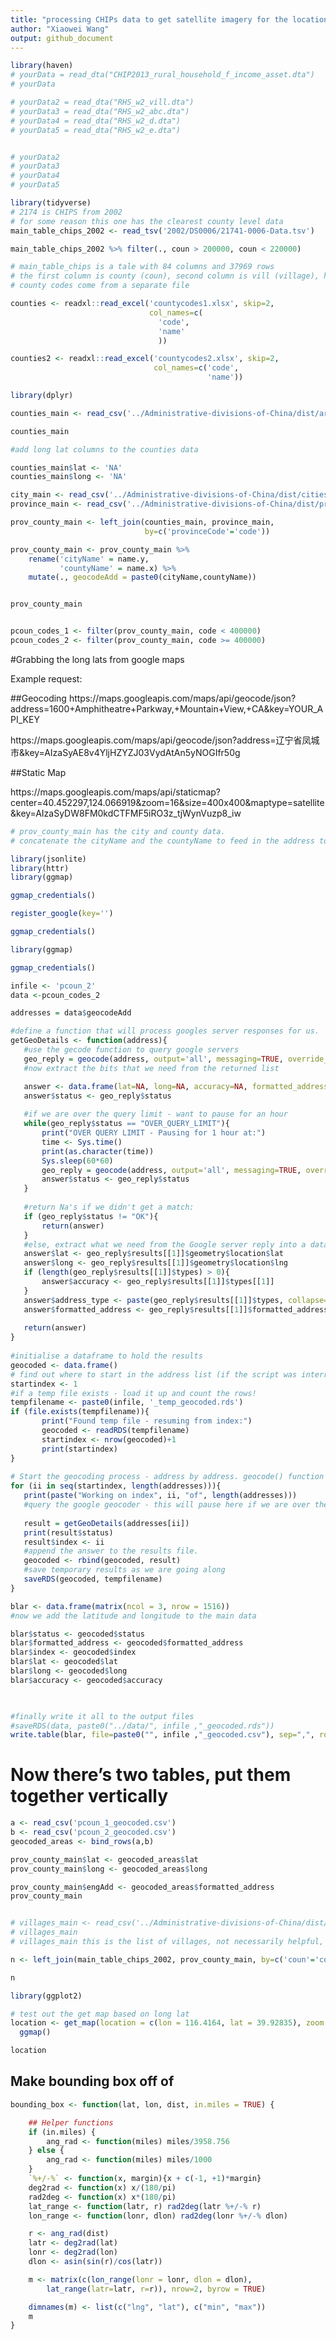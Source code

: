 ```yaml
---
title: "processing CHIPs data to get satellite imagery for the locations"
author: "Xiaowei Wang"
output: github_document
---
```



```r

library(haven)
# yourData = read_dta("CHIP2013_rural_household_f_income_asset.dta")
# yourData

# yourData2 = read_dta("RHS_w2_vill.dta")
# yourData3 = read_dta("RHS_w2_abc.dta")
# yourData4 = read_dta("RHS_w2_d.dta")
# yourData5 = read_dta("RHS_w2_e.dta")


# yourData2
# yourData3
# yourData4
# yourData5
```



```r
library(tidyverse)
# 2174 is CHIPS from 2002 
# for some reason this one has the clearest county level data
main_table_chips_2002 <- read_tsv('2002/DS0006/21741-0006-Data.tsv')

```

```r
main_table_chips_2002 %>% filter(., coun > 200000, coun < 220000)

```

```r
# main_table_chips is a tale with 84 columns and 37969 rows
# the first column is county (coun), second column is vill (village), hous (is house)
# county codes come from a separate file 

counties <- readxl::read_excel('countycodes1.xlsx', skip=2, 
                               col_names=c(
                                 'code', 
                                 'name'
                                 ))

counties2 <- readxl::read_excel('countycodes2.xlsx', skip=2,
                                col_names=c('code', 
                                            'name'))

```


```r
library(dplyr)

counties_main <- read_csv('../Administrative-divisions-of-China/dist/areas.csv')

counties_main
```

```r

#add long lat columns to the counties data

counties_main$lat <- 'NA'
counties_main$long <- 'NA'

city_main <- read_csv('../Administrative-divisions-of-China/dist/cities.csv')
province_main <- read_csv('../Administrative-divisions-of-China/dist/provinces.csv')

prov_county_main <- left_join(counties_main, province_main,
                              by=c('provinceCode'='code'))

prov_county_main <- prov_county_main %>%
    rename('cityName' = name.y, 
           'countyName' = name.x) %>%
    mutate(., geocodeAdd = paste0(cityName,countyName))


prov_county_main



```


```r

pcoun_codes_1 <- filter(prov_county_main, code < 400000)
pcoun_codes_2 <- filter(prov_county_main, code >= 400000)
```


#Grabbing the long lats from google maps

Example request:

##Geocoding
https://maps.googleapis.com/maps/api/geocode/json?address=1600+Amphitheatre+Parkway,+Mountain+View,+CA&key=YOUR_API_KEY

https://maps.googleapis.com/maps/api/geocode/json?address=辽宁省凤城市&key=AIzaSyAE8v4YljHZYZJ03VydAtAn5yNOGIfr50g 

##Static Map

https://maps.googleapis.com/maps/api/staticmap?center=40.452297,124.066919&zoom=16&size=400x400&maptype=satellite&key=AIzaSyDW8FM0kdCTFMF5iRO3z_tjWynVuzp8_iw

```r

# prov_county_main has the city and county data.
# concatenate the cityName and the countyName to feed in the address to google maps geocode api 

library(jsonlite)
library(httr)
library(ggmap)


```

```r

ggmap_credentials()

register_google(key='')

ggmap_credentials()

library(ggmap)

ggmap_credentials()


```

```r


infile <- 'pcoun_2'
data <-pcoun_codes_2

addresses = data$geocodeAdd

#define a function that will process googles server responses for us.
getGeoDetails <- function(address){   
   #use the gecode function to query google servers
   geo_reply = geocode(address, output='all', messaging=TRUE, override_limit=TRUE)
   #now extract the bits that we need from the returned list

   answer <- data.frame(lat=NA, long=NA, accuracy=NA, formatted_address=NA, address_type=NA, status=NA)
   answer$status <- geo_reply$status
 
   #if we are over the query limit - want to pause for an hour
   while(geo_reply$status == "OVER_QUERY_LIMIT"){
       print("OVER QUERY LIMIT - Pausing for 1 hour at:") 
       time <- Sys.time()
       print(as.character(time))
       Sys.sleep(60*60)
       geo_reply = geocode(address, output='all', messaging=TRUE, override_limit=TRUE)
       answer$status <- geo_reply$status
   }
 
   #return Na's if we didn't get a match:
   if (geo_reply$status != "OK"){
       return(answer)
   }   
   #else, extract what we need from the Google server reply into a dataframe:
   answer$lat <- geo_reply$results[[1]]$geometry$location$lat
   answer$long <- geo_reply$results[[1]]$geometry$location$lng   
   if (length(geo_reply$results[[1]]$types) > 0){
       answer$accuracy <- geo_reply$results[[1]]$types[[1]]
   }
   answer$address_type <- paste(geo_reply$results[[1]]$types, collapse=',')
   answer$formatted_address <- geo_reply$results[[1]]$formatted_address
    
   return(answer)
}
 
#initialise a dataframe to hold the results
geocoded <- data.frame()
# find out where to start in the address list (if the script was interrupted before):
startindex <- 1
#if a temp file exists - load it up and count the rows!
tempfilename <- paste0(infile, '_temp_geocoded.rds')
if (file.exists(tempfilename)){
       print("Found temp file - resuming from index:")
       geocoded <- readRDS(tempfilename)
       startindex <- nrow(geocoded)+1
       print(startindex)
}
 
# Start the geocoding process - address by address. geocode() function takes care of query speed limit.
for (ii in seq(startindex, length(addresses))){
   print(paste("Working on index", ii, "of", length(addresses)))
   #query the google geocoder - this will pause here if we are over the limit.
    
   result = getGeoDetails(addresses[ii]) 
   print(result$status)     
   result$index <- ii
   #append the answer to the results file.
   geocoded <- rbind(geocoded, result)
   #save temporary results as we are going along
   saveRDS(geocoded, tempfilename)
}

```

```r
blar <- data.frame(matrix(ncol = 3, nrow = 1516))
#now we add the latitude and longitude to the main data

blar$status <- geocoded$status
blar$formatted_address <- geocoded$formatted_address
blar$index <- geocoded$index
blar$lat <- geocoded$lat
blar$long <- geocoded$long
blar$accuracy <- geocoded$accuracy
 


#finally write it all to the output files
#saveRDS(data, paste0("../data/", infile ,"_geocoded.rds"))
write.table(blar, file=paste0("", infile ,"_geocoded.csv"), sep=",", row.names=FALSE)

```

# Now there's two tables, put them together vertically

```r
a <- read_csv('pcoun_1_geocoded.csv')
b <- read_csv('pcoun_2_geocoded.csv')
geocoded_areas <- bind_rows(a,b)

prov_county_main$lat <- geocoded_areas$lat
prov_county_main$long <- geocoded_areas$long

prov_county_main$engAdd <- geocoded_areas$formatted_address
prov_county_main
```

```r

```

```r
# villages_main <- read_csv('../Administrative-divisions-of-China/dist/villages.csv')
# villages_main
# villages_main this is the list of villages, not necessarily helpful, wait for response from the chinese village researchers
```

```r

n <- left_join(main_table_chips_2002, prov_county_main, by=c('coun'='code'))


```


```r

n

```


```r
library(ggplot2)

# test out the get map based on long lat
location <- get_map(location = c(lon = 116.4164, lat = 39.92835), zoom = 16, maptype = "satellite") %>% 
  ggmap()

location
```


## Make bounding box off of 
```r
bounding_box <- function(lat, lon, dist, in.miles = TRUE) {

    ## Helper functions
    if (in.miles) {
        ang_rad <- function(miles) miles/3958.756
    } else {
        ang_rad <- function(miles) miles/1000
    }
    `%+/-%` <- function(x, margin){x + c(-1, +1)*margin}
    deg2rad <- function(x) x/(180/pi)
    rad2deg <- function(x) x*(180/pi)
    lat_range <- function(latr, r) rad2deg(latr %+/-% r)
    lon_range <- function(lonr, dlon) rad2deg(lonr %+/-% dlon)

    r <- ang_rad(dist)
    latr <- deg2rad(lat)
    lonr <- deg2rad(lon)
    dlon <- asin(sin(r)/cos(latr))

    m <- matrix(c(lon_range(lonr = lonr, dlon = dlon), 
        lat_range(latr=latr, r=r)), nrow=2, byrow = TRUE)

    dimnames(m) <- list(c("lng", "lat"), c("min", "max"))
    m
}

```